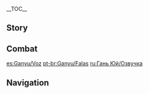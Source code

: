 {{CharacterTabs}}
{{LanguageTabs}}
__TOC__
==Story==
{{VO/Story
|character           = {{ROOTPAGENAME}}

|vo_01_01_title      = Hello
|vo_01_01_file       = VO_{language}{character} Hello.ogg
|vo_01_01_tx         = Copy that! Here is a draft Service Agreement for your review and consideration. Effective immediately, if all is in order... Ah! Wait a sec, wait a sec, I forgot to sign it... Gan... Yu... There. Right. Now... What was it you needed me to do for you exactly?

|vo_02_01_title      = Chat: Relaxed
|vo_02_01_file       = VO_{language}{character} Chat - Relaxed.ogg
|vo_02_01_tx         = It's so nice to de-stress.
|vo_02_02_title      = Chat: Attentive
|vo_02_02_file       = VO_{language}{character} Chat - Attentive.ogg
|vo_02_02_tx         = If you lie on the grass, you can feel the heartbeat of the world.
|vo_02_03_title      = Chat: Anxious
|vo_02_03_file       = VO_{language}{character} Chat - Anxious.ogg
|vo_02_03_tx         = Should we really be off work this early? There is still a lot left to do...

<!-- Weather -->
|vo_03_01_title      = When It Rains: Worries
|vo_03_01_file       = VO_{language}{character} When It Rains - Worries.ogg
|vo_03_01_tx         = Oh good! I was just thinking that the [[Silk Flower]]s at the [[Feiyun Commerce Guild]] needed watering. The transport co-ordinators will probably moan about the muddy mountain roads again, though...
|vo_03_02_title      = When It Rains: Listening to the Rain
|vo_03_02_file       = VO_{language}{character} When It Rains - Listening to the Rain.ogg
|vo_03_02_tx         = It is something of a luxury, but I love listening to the rain from the courtyard.
|vo_03_03_title      = After the Rain
|vo_03_03_file       = VO_{language}{character} After the Rain.ogg
|vo_03_03_tx         = Oh, the sun's out. When did that happen?
|vo_03_04_title      = When the Sun Is Out
|vo_03_04_file       = VO_{language}{character} When the Sun Is Out.ogg
|vo_03_04_tx         = Ah, the air is just right.
|vo_03_05_title      = When It's Windy
|vo_03_05_file       = VO_{language}{character} When It's Windy.ogg
|vo_03_05_tx         = Ah, I love the smell of [[Glaze Lily|Glaze Lilies]].

|vo_04_01_title      = Good Morning
|vo_04_01_file       = VO_{language}{character} Good Morning.ogg
|vo_04_01_tx         = Morning! What's wrong, is there something stuck in my hair? ...Oh. Please don't stare at my h&mdash;hairpiece.
|vo_04_02_title      = Good Afternoon
|vo_04_02_file       = VO_{language}{character} Good Afternoon.ogg
|vo_04_02_tx         = Ugh... I need a nap. If there aren't any urgent matters, I'll excuse myself...
|vo_04_03_title      = Good Evening
|vo_04_03_file       = VO_{language}{character} Good Evening.ogg
|vo_04_03_tx         = Look how brightly lit the city is at night! Amazing. I wonder what it's like for all the people down there... Hmm? Umm... No thanks, I think I'll pass on the night market. Sorry...
|vo_04_04_title      = Good Night
|vo_04_04_file       = VO_{language}{character} Good Night.ogg
|vo_04_04_tx         = May Rex Lapis watch over you. May your dreams be peaceful and sweet.
|vo_04_04_mention    = Morax

|vo_05_01_title      = About {name}
|vo_05_01_file       = VO_{language}{character} About {character}.ogg
|vo_05_01_tx         = My job is to honor my contract with Rex Lapis by looking out for the interests of all living things in [[Liyue]].
|vo_05_01_mention    = Morax

|vo_06_01_title      = About Us: Work
|vo_06_01_file       = VO_{language}{character} About Us - Work.ogg
|vo_06_01_tx         = I finished all my assignments early today. ...O&mdash;Overtime? I understand. I'll get right on the case.
|vo_06_02_title      = About Us: Requests
|vo_06_02_friendship = 6
|vo_06_02_file       = VO_{language}{character} About Us - Requests.ogg
|vo_06_02_tx         = I want to understand more about humans... And I especially wish to hear what you think of them. Why, you ask? Because you're... you're a bit different from most people in Teyvat, just as I am... please, tell me what you think.
|vo_06_03_title      = About Us: Evaluation
|vo_06_03_friendship = 6
|vo_06_03_file       = VO_{language}{character} About Us - Evaluation.ogg
|vo_06_03_tx         = Um so, yeah, uh, I was, uh... I was wondering what your opinion is on my work so far? Would you say I'm... more of a Common Chest or more of a Luxurious Chest? I&mdash;It's fine. I&mdash;I can, uh... I can take it.

|vo_07_01_title      = About the [[Vision]]
|vo_07_01_friendship = 4
|vo_07_01_file       = VO_{language}{character} About the Vision.ogg
|vo_07_01_tx         = "With authority over a thousand comes responsibility to a thousand." Rex Lapis knows the meaning of hardship better than anyone else in Liyue &mdash; he has seen everything that has happened from ancient times to the present day, and yet he was forced to give up his entire life. Compared to him, I'm just an everyday Vision holder with everyday responsibilities. I can't complain about my workload.
|vo_07_01_mention    = Morax
|vo_07_02_title      = Something to Share
|vo_07_02_file       = VO_{language}{character} Something to Share.ogg
|vo_07_02_tx         = "Where merchants flock and all ships dock, and over the oceans flows its stock." People say this in praise of Liyue's prosperity. But a city only becomes this successful through everyone playing their part diligently. That's the attitude I take to my work &mdash; I want to be worthy of what we enjoy here.
|vo_07_03_title      = Interesting Facts: Name
|vo_07_03_file       = VO_{language}{character} Interesting Facts - Name.ogg
|vo_07_03_tx         = I've named every single doggie living in Liyue. But they're so funny, some of them still respond even when you call them the completely wrong name. How fascinating is that? Like, if people were to call me "Bantu," how am I supposed to know they're talking to me? No way would I respond.
|vo_07_04_title      = Interesting Facts: Qingxin
|vo_07_04_file       = VO_{language}{character} Interesting Facts - Qingxin.ogg
|vo_07_04_tx         = [[Qingxin]] Flower petals are pretty tasty. Incredibly tasty, actually. The only reason I don't plant any at Yujing Terrace is because they taste so good that I worry I wouldn't be able to control myself... Huh? Bitter... Yes, they are... Isn't that what they're supposed to taste like?

|vo_08_01_title      = About [[Morax]]: Trust
|vo_08_01_friendship = 4
|vo_08_01_file       = VO_{language}{character} About Morax - Trust.ogg
|vo_08_01_tx         = I have absolute faith in Rex Lapis. It was only through his leadership that we were able to repel the monsters and subdue the sea creatures, and thus protect the peace of Liyue. The sight of him protecting the masses, and the memory of our centuries of camaraderie... I shall never forget it.
|vo_08_01_mention    = Morax

|vo_08_02_title      = About Morax: Follower
|vo_08_02_friendship = 4
|vo_08_02_file       = VO_{language}{character} About Morax - Follower.ogg
|vo_08_02_tx         = All of Rex Lapis' decisions prioritize the welfare of all life in Liyue. That's what I admire about him the most. I want to live up to the same standard... but it seems that the harder I try to follow in his footsteps, the more overwhelmed I get and the more mistakes I make...

|vo_08_03_title      = About [[Ningguang]]
|vo_08_03_friendship = 4
|vo_08_03_file       = VO_{language}{character} About Ningguang.ogg
|vo_08_03_tx         = Each Tianquan adds their own interpretation and amendments to the founding laws of Liyue. The current one, Ningguang, does it with unmatched efficiency, but that efficacious manner of hers draws a great deal of criticism. I suppose it is always simpler to criticize than to tolerate.
|vo_08_03_mention    = Ningguang

|vo_08_04_title      = About [[Keqing]]: Estrangement
|vo_08_04_friendship = 4
|vo_08_04_file       = VO_{language}{character} About Keqing - Estrangement.ogg
|vo_08_04_tx         = I cannot stand her disrespectful attitude towards Rex Lapis! But he says to me, "Ganyu, this is just the kind of person Liyue needs in this day and age." I guess I'm not smart enough, because I simply do not understand what he means by that. I think I need more life experience to become wise enough to comprehend his words.
|vo_08_04_mention    = Keqing

|vo_08_05_title      = About Keqing: Changing Perspective
|vo_08_05_friendship = 4
|vo_08_05_quest      = A New Star Approaches
|vo_08_05_file       = VO_{language}{character} About Keqing - Changing Perspective.ogg
|vo_08_05_tx         = She came to me recently to discuss the reopening of the Bishui trade route. She even asked me what Rex Lapis would do if it were him. Admittedly, what we came up with was not quite on par with what he would have chosen. But... seeing the way she kept starting her plan from scratch over and over again, I think I started to understand her a little bit.
|vo_08_05_mention    = Morax,Keqing

|vo_08_06_title      = About [[Xingqiu]]
|vo_08_06_friendship = 4
|vo_08_06_file       = VO_{language}{character} About Xingqiu.ogg
|vo_08_06_tx         = You mean the boy in the blue jacket from the Feiyun Commerce Guild? He's nothing like his father and brother, doesn't seem to care about the textile business at all. Seems it's because as far as he's concerned, there are more important things for him to be doing. Of course, I'm merely speculating...
|vo_08_06_mention    = Xingqiu

|vo_08_07_title      = About [[Xiangling]]
|vo_08_07_friendship = 4
|vo_08_07_file       = VO_{language}{character} About Xiangling.ogg
|vo_08_07_tx         = Xiangling is a celebrity! Um, but... I try to avoid her restaurant. Just... because. No reason. ...Okay, fine. It's not a big secret anyway. It's because you can smell her cooking all the way from the other end of the street. And once you get a whiff, I mean, that's it. You're gone. Next thing you know, you're ordering your second, maybe third round... You just can't control it. Even though I only eat the vegetarian dishes, I don't know what it is. But that is not a road I want to go down again... Not after...
|vo_08_07_mention    = Xiangling

|vo_08_08_title      = About [[Beidou]]
|vo_08_08_friendship = 4
|vo_08_08_file       = VO_{language}{character} About Beidou.ogg
|vo_08_08_tx         = Recently, everyone in Yujing Terrace has been saying nasty things about the Crux Fleet. But in my personal opinion, Beidou's contribution to Liyue Harbor goes far beyond what those miserable rumor-loving heathens could even contemplate! ...Oops! I'm sorry, I... I'm not quite sure how that one slipped out...
|vo_08_08_mention    = Beidou

|vo_08_09_title      = About [[Yaoyao]]
|vo_08_09_friendship = 4
|vo_08_09_file       = VO_{language}{character} About Yaoyao.ogg
|vo_08_09_tx         = Yaoyao... Someone I know at the Ministry of Civil Affairs tasked me with keeping an eye on her in the city, making sure she doesn't try and sneak aboard the Crux... Oh, you want to know what the Ministry of Civil Affairs does? ...Who knows, am I right!? Heh... Who knows what they do? ...Not me...
|vo_08_09_mention    = Yaoyao

|vo_08_10_title      = About [[Xiao]]
|vo_08_10_friendship = 4
|vo_08_10_file       = VO_{language}{character} About Xiao.ogg
|vo_08_10_tx         = He seems like a bit of an outsider, socially. Probably just his personality... I can understand that, to be honest, but I'm not really about to try and get close to him. I mean... all the people he's ever agreed to team up with are no longer with us...
|vo_08_10_mention    = Xiao

|vo_08_11_title      = About [[Yanfei]]
|vo_08_11_friendship = 4
|vo_08_11_file       = VO_{language}{character} About Yanfei.ogg
|vo_08_11_tx         = Ah, Yanfei... Even back when she was an innocent little girl, she would tell me that "you have to keep your promises to live a happy life." Now, she's grown up to be a beautiful, graceful, and highly successful young woman. Although the work of a legal adviser is complicated, she always seems so carefree. This puts my mind at ease.
|vo_08_11_mention    = Yanfei

|vo_08_12_title      = About [[Shenhe]]
|vo_08_12_friendship = 4
|vo_08_12_file       = VO_{language}{character} About Shenhe.ogg
|vo_08_12_tx         = I actually don't know her all that well &mdash; I've only heard bits and pieces from Cloud Retainer. From what I've heard, she can be quite feroicious. Whenever her temper gets the better of her, she is likely to start obliterating her surroundings. I wonder if she's just... bored. Should... Should I recommend some work to keep her occupied?
|vo_08_12_mention    = Cloud Retainer,Shenhe

|vo_08_13_title      = About [[Yelan]]
|vo_08_13_friendship = 4
|vo_08_13_file       = VO_{language}{character} About Yelan.ogg
|vo_08_13_tx         = Even though Ms. Yelan is absent from work for the majority of the year, I'm sure Lady Ningguang must have her reasons for making exceptions for her. Of course, it wouldn't be my place to ask, so I don't know the details of their arrangement. I remember seeing her one day on my way back to [[Yuehai Pavilion]], she was having breakfast with a group of people &mdash; they were all talking and laughing, eating, drinking tea... I must admit, I found myself feeling a little envious in that moment.
|vo_08_13_mention    = Yelan,Ningguang

|vo_09_01_title      = More About {name}: I
|vo_09_01_file       = VO_{language}{character} More About {character} - 01.ogg
|vo_09_01_tx         = You have a last-minute job for me? Okay, uh... Sorry, please don't try and explain it all verbally... Write it down, leave a note here. I'll get to it as soon as possible.
|vo_09_02_title      = More About {name}: II
|vo_09_02_friendship = 3
|vo_09_02_file       = VO_{language}{character} More About {character} - 02.ogg
|vo_09_02_tx         = Let's see... "I want to understand Ganyu better..." Wh&mdash;What sort of request is that!? I've never done this before... Um, um, um... Okay... I can ah... run you through my annual review from last year? That should bring you up to speed on me... No good? Oh, okay then...
|vo_09_03_title      = More About {name}: III
|vo_09_03_friendship = 4
|vo_09_03_file       = VO_{language}{character} More About {character} - 03.ogg
|vo_09_03_tx         = I've had a long, hard think, and I've realized that so long as it's for a work-related matter, there's really nothing for me to be embarrassed about. So if you really need to understand me more... This, uh, hairpiece... it's actually my horns. That's right. I'm part illuminated beast, qilin to be exact. Okay so, now we've got that out the way... Please sign this non-disclosure agreement for me. And don't tell a soul.
|vo_09_04_title      = More About {name}: IV
|vo_09_04_friendship = 5
|vo_09_04_file       = VO_{language}{character} More About {character} - 04.ogg
|vo_09_04_tx         = Even though I'm part qilin, I'm still part human too. Still, all these years I've been asking myself the same question: Do I really belong in the human world? Maybe I'm just like a Dendro Slime hiding in the earth, burying myself in numbers and reports in order to escape reality.
|vo_09_05_title      = More About {name}: V
|vo_09_05_friendship = 6
|vo_09_05_file       = VO_{language}{character} More About {character} - 05.ogg
|vo_09_05_tx         = Thank you for always making time to chat with me. I feel like I must have spoken more after meeting you than I have in the last ten years put together. If I keep going like this... Maybe one day I'll be able to move on to something other than secretarial work. Now that I've got a few hundred years of experience under my belt, I should be able to avoid any more major mistakes.

|vo_10_01_title      = {name}'s Hobbies
|vo_10_01_file       = VO_{language}{character} Hobbies.ogg
|vo_10_01_tx         = My hobby... I would say my job. What? Why don't jobs count as hobbies? I thought hobbies are supposed to be things you look forward to doing, and that make you feel good when you've done them? That describes my job perfectly. So what's the issue?
|vo_10_02_title      = {name}'s Troubles
|vo_10_02_file       = VO_{language}{character} Troubles.ogg
|vo_10_02_tx         = I don't understand why people insist on going all out to try and prove how their existence is more valuable than everyone else's. To exist in the first place is a beautiful thing, and that's enough... isn't it?
|vo_10_03_title      = Favorite Food
|vo_10_03_file       = VO_{language}{character} Favorite Food.ogg
|vo_10_03_tx         = "Drink only spring water, eat only whole grains," that's my motto. So I would be grateful if you could please remove that treacherously enticing-looking plate of delicacies from my field of view. Much obliged!
|vo_10_04_title      = Least Favorite Food
|vo_10_04_file       = VO_{language}{character} Least Favorite Food.ogg
|vo_10_04_tx         = Qilins are strict vegetarians, so please do not take offense when I decline meat dishes. Yes, that includes your vegetable fritters since they have been fried in animal fat. Thanks, but I can't. I'm afraid I really can't. I don't mean to argue, it's just I have a keen sense of smell, so I know how they've been cooked.

<!-- Receiving a Gift -->
|vo_11_01_title      = Receiving a Gift: I
|vo_11_01_file       = VO Ganyu Receiving a Gift - 01.ogg
|vo_11_01_tx         = Such authentic delicacies... Oh no! I think I might have eaten too much...

|vo_11_02_title      = Receiving a Gift: II
|vo_11_02_file       = VO Ganyu Receiving a Gift - 02.ogg
|vo_11_02_tx         = I'm somewhat of a picky eater, sorry you went to all this trouble...

|vo_11_03_title      = Receiving a Gift: III
|vo_11_03_file       = VO Ganyu Receiving a Gift - 03.ogg
|vo_11_03_tx         = I appreciate the thought, but... meat's not really my thing.

|vo_12_01_title      = Birthday
|vo_12_01_file       = VO_{language}{character} Birthday.ogg
|vo_12_01_tx         = Many happy returns! After all the times you've looked out for me, I didn't even remember to get you a gift &mdash; whoops! Silly me, I... What's that behind my back? Ah. You saw it then. It's a failed attempt at making a Qingxin Flower cake... I wanted it to be perfect, but... Oh, you think it tastes good? Do you really?

|vo_13_01_title      = Feelings About Ascension: Intro
|vo_13_01_ascension  = 1
|vo_13_01_file       = VO_{language}{character} Feelings About Ascension - 01.ogg
|vo_13_01_tx         = Power? ...Now there's a key performance indicator I haven't needed in a long time.
|vo_13_02_title      = Feelings About Ascension: Building Up
|vo_13_02_ascension  = 2
|vo_13_02_file       = VO_{language}{character} Feelings About Ascension - 02.ogg
|vo_13_02_tx         = Could we maybe... find a peaceful resolution instead...? Never mind, doesn't matter...
|vo_13_03_title      = Feelings About Ascension: Climax
|vo_13_03_ascension  = 4
|vo_13_03_file       = VO_{language}{character} Feelings About Ascension - 03.ogg
|vo_13_03_tx         = I suppose this is the new way of life, then. I'm not going to complain. I'll try to embrace it.
|vo_13_04_title      = Feelings About Ascension: Conclusion
|vo_13_04_ascension  = 6
|vo_13_04_file       = VO_{language}{character} Feelings About Ascension - 04.ogg
|vo_13_04_tx         = I remember reading in an ancient text that "Only when days be darker than the darkest night, may a qilin be compelled to fight." That's a massive exaggeration... But should the time come for battle, and should you need me, then I will give it every ounce of my strength.
}}

==Combat==
{{Combat VO
|character           = {{ROOTPAGENAME}}

|skill_1_tx          = No touching!
|skill_2_tx          = Access denied.
|skill_3_tx          = Born of ice and frost.

|burst_1_tx          = All hail!
|burst_2_tx          = Glaze over!
|burst_3_tx          = This is long overdue.
|burst_4_tx          = For Rex Lapis!
|burst_4_mention     = Morax

|sprint-s_1_tx       = We're way behind schedule...
|sprint-s_2_tx       = Next on the agenda...
|sprint-s_3_file     = Sprint Start 03,Sprint Start 04

|sprint-e_1_tx       = Healthy body, healthy mind...

|glider_1_file       = Deploying Wind Glider 01,Deploying Wind Glider 02,Deploying Wind Glider 03,Deploying Wind Glider 04

|chest_1_tx          = There's nothing wrong with reaping a reward every now and then.
|chest_2_tx          = Beautiful treasures are a cause for great happiness.
|chest_3_tx          = Perhaps whoever left these behind was... also fulfilling a contract?

|low-hp_1_tx         = I'm just way out of practice.
|low-hp_2_tx         = Did I miscalculate?
|low-hp_3_tx         = I'm a little low on energy.


|fallen_1_tx         = Rex Lapis... I am sorry!
|fallen_1_mention    = Morax
|fallen_2_tx         = My contract goes... unfulfilled...
|fallen_3_tx         = Must... press... on...

|hit-l_1_file        = Light Hit Taken 02
|hit-l_1_tx          = Ngh... Didn't see that coming.
|hit-l_2_file        = Light Hit Taken 01,Light Hit Taken 03,Light Hit Taken 04,Light Hit Taken 05,Light Hit Taken 06

|hit-h_1_actual_tx   = Come on, focus!
|hit-h_2_tx          = I can fix this!
|hit-h_3_file        = Heavy Hit Taken 04,Heavy Hit Taken 05,Heavy Hit Taken 06

|join_1_tx           = Time to begin work?
|join_2_tx           = What are my orders?
|join_3_tx           = As per our contract.


|atk-l_1_file        = Light Attack 01,Light Attack 02,Light Attack 03,Light Attack 04,Light Attack 05,Light Attack 06,Light Attack 07

|atk-m_1_file        = Mid Attack 01,Mid Attack 02,Mid Attack 03

|atk-h_1_file        = Heavy Attack 01,Heavy Attack 02,Heavy Attack 03

|climb_1_file        = Climbing 01,Climbing 02,Climbing 03

|climb-b_1_file      = Climbing Breath 01,Climbing Breath 02,Climbing Breath 03,Climbing Breath 04

|jump_1_file         = Jumping 01,Jumping 02,Jumping 03,Jumping 04,Jumping 05
}}

[[es:Ganyu/Voz]]
[[pt-br:Ganyu/Falas]]
[[ru:Гань Юй/Озвучка]]

==Navigation==
{{Character Navbox|type=playable|link type=vo}}